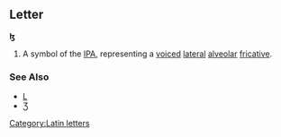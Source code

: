 ==Letter==
'''ɮ'''

#A symbol of the [[IPA]], representing a [[voiced]] [[lateral]] [[alveolar]] [[fricative]].
<!-- "dhl" in Zulu -->
===See Also===
*[[L]]
*[[Ʒ]]
[[Category:Latin letters]]